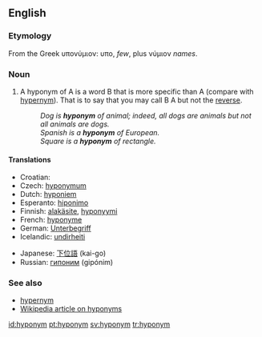 ==English==

===Etymology===
From the Greek υπονύμιον: υπο, ''few'', plus νύμιον ''names''.

===Noun===
{{en-noun}}

# A hyponym of A is a word B that is more specific than A (compare with [[hypernym]]).  That is to say that you may call B A but not the [[reverse]].
#: ''Dog is '''hyponym''' of animal; indeed, all dogs are animals but not all animals are dogs.''
#: ''Spanish is a '''hyponym''' of European.''
#: ''Square is a '''hyponym''' of rectangle.''

====Translations====
{{top}}
*Croatian: {{t-|hr|hiponim|m}}
*Czech: [[hyponymum]] {{n}}
*Dutch: [[hyponiem]] {{n}}
*Esperanto: [[hiponimo]]
*Finnish: [[alakäsite]], [[hyponyymi]]
*French: [[hyponyme]] {{m}}
*German: [[Unterbegriff]]
*Icelandic: [[undirheiti]] {{n}}
{{mid}}
*Japanese: [[下位語]] (kai-go)
*Russian: [[гипоним]] (gipónim) {{m}}
{{bottom}}

===See also===
*[[hypernym]]
*[[w:hyponym|Wikipedia article on hyponyms]]

[[id:hyponym]]
[[pt:hyponym]]
[[sv:hyponym]]
[[tr:hyponym]]